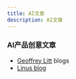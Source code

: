 ```yaml
---
title: AI文章
description: AI文章
---
```


### AI产品创意文章

- [Geoffrey Litt](https://www.geoffreylitt.com/) blogs
- [Linus blog](https://thesephist.com/)